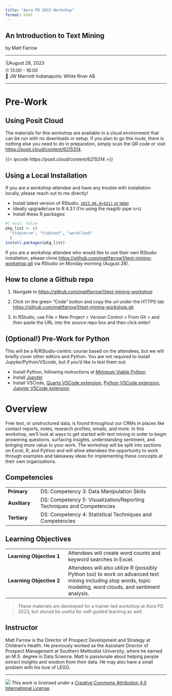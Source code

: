 ```yaml
---
title: "Apra PD 2023 Workshop"
format: html
---
```


## An Introduction to Text Mining

by Matt Farrow

------------------------------------------------------------------------

🗓️August 28, 2023\
⏰ 13:00 - 16:00\
🏨 JW Marriott Indianapolis: White River AB\

------------------------------------------------------------------------

# Pre-Work

## Using Posit Cloud

The materials for this workshop are available in a cloud environment that can be run with no downloads or setup. If you plan to go this route, there is nothing else you need to do in preparation, simply scan the QR code or visit <https://posit.cloud/content/6215314>.

{{< qrcode https://posit.cloud/content/6215314 >}}

## Using a Local Installation

If you are a workshop attendee and have any trouble with installation locally, please reach out to me directly!

-   Install latest version of RStudio, [`2023.06.0+421)` or later](https://posit.co/products/open-source/rstudio/)
-   Ideally upgrade/use to R 4.3.1 (I'm using the magittr pipe `%>%`)
-   Install these R packages:

```r
#| eval: false
pkg_list <- c(
  "tidyverse", "tidytext", "wordcloud"
  )
install.packages(pkg_list)
```

::: callout-tip
If you are a workshop attendee who would like to use their own RStudio installation, please clone <https://github.com/mattfarrow1/text-mining-workshop.git> via RStudio on Monday morning (August 28).
:::

::: {.callout-caution collapse="true"}
## How to clone a Github repo

1.  Navigate to <https://github.com/mattfarrow1/text-mining-workshop>

2.  Click on the green "Code" button and copy the url under the HTTPS tab <https://github.com/mattfarrow1/text-mining-workshop.git>

3.  In RStudio, use File \> New Project \> Version Control \> From Git \> and then paste the URL into the source repo box and then click enter!
:::

::: {.callout-caution collapse="true"}
## (Optional!) Pre-Work for Python

This will be a R/RStudio-centric course based on the attendees, but we will briefly cover other editors and Python. You are not required to install Jupyter/Python/VScode, but if you'd like to test them out:

-   Install Python, following instructions at [Minimum Viable Python](https://solutions.rstudio.com/python/minimum-viable-python/installing-python/)
-   Install [Jupyter](https://quarto.org/docs/computations/python.html#installation)
-   Install VSCode, [Quarto VSCode extension](https://marketplace.visualstudio.com/items?itemName=quarto.quarto), [Python VSCode extension](https://marketplace.visualstudio.com/items?itemName=ms-python.python), [Jupyter VSCode extension](https://open-vsx.org/extension/ms-toolsai/jupyter)
:::

# Overview

Free text, or unstructured data, is found throughout our CRMs in places like contact reports, notes, research profiles, emails, and more. In this workshop, we'll look at ways to get started with text mining in order to begin answering questions, surfacing insights, understanding sentiment, and bringing more value to your work. The workshop will be split into sections on Excel, R, and Python and will allow attendees the opportunity to work through examples and takeaway ideas for implementing these concepts at their own organizations.

## Competencies

|               |                                                                       |
|---------------|---------------------------------------------------------|
| **Primary**   | DS: Competency 3: Data Manipulation Skills                            |
| **Auxiliary** | DS: Competency 5: Visualization/Reporting Techniques and Competencies |
| **Tertiary**  | DS: Competency 4: Statistical Techniques and Competencies             |

## Learning Objectives

|                          |                                                                                                                                                                |
|---------------------------|---------------------------------------------|
| **Learning Objective 1** | Attendees will create word counts and keyword searches in Excel.                                                                                               |
| **Learning Objective 2** | Attendees will also utilize R (possibly Python too) to work on advanced text mining including stop words, topic modeling, word clouds, and sentiment analysis. |

> These materials are developed for a trainer-led workshop at Apra PD 2023, but should be useful for self-guided learning as well.

## Instructor

Matt Farrow is the Director of Prospect Development and Strategy at Children's Health. He previously worked as the Assistant Director of Prospect Management at Southern Methodist University, where he earned an M.S. degree in Data Science. Matt is passionate about helping people extract insights and wisdom from their data. He may also have a small problem with his love of LEGO.

------------------------------------------------------------------------

![](https://i.creativecommons.org/l/by/4.0/88x31.png) This work is licensed under a [Creative Commons Attribution 4.0 International License](https://creativecommons.org/licenses/by/4.0/).
